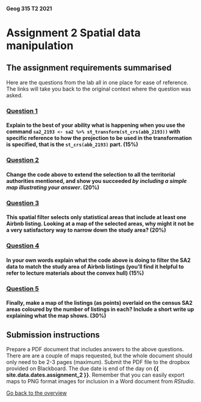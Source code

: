 #### Geog 315 T2 2021
# Assignment 2 Spatial data manipulation
## The assignment requirements summarised
Here are the questions from the lab all in one place for ease of reference. The links will take you back to the original context where the question was asked.

### [**Question 1**](spatial-data-manipulation-02-map-projections.md#question-1)
#### Explain to the best of your ability what is happening when you use the command `sa2_2193 <- sa2 %>% st_transform(st_crs(abb_2193))` with specific reference to how the projection to be used in the transformation is specified, that is the `st_crs(abb_2193)` part. (15%)

### [**Question 2**](spatial-data-manipulation-03-spatial-filters.md#question-2)
#### Change the code above to extend the selection to all the territorial authorities mentioned, and show you succeeded *by including a simple map illustrating your answer*. (20%)

### [**Question 3**](spatial-data-manipulation-03-spatial-filters.md#question-3)
#### This spatial filter selects only statistical areas that include at least one Airbnb listing. Looking at a map of the selected areas, why might it not be a very satisfactory way to narrow down the study area? (20%)

### [**Question 4**](spatial-data-manipulation-03-spatial-filters.md#question-4)
#### In your own words explain what the code above is doing to filter the SA2 data to match the study area of Airbnb listings (you'll find it helpful to refer to lecture materials about the convex hull) (15%)

### [**Question 5**](spatial-data-manipulation-04-counting-points-in-polygons.md#question-5)
#### Finally, make a map of the listings (as points) overlaid on the census SA2 areas coloured by the number of listings in each? Include a short write up explaining what the map shows. (30%)

## Submission instructions
Prepare a PDF document that includes answers to the above questions. There are are a couple of maps requested, but the whole document should only need to be 2-3 pages (maximum). Submit the PDF file to the dropbox provided on Blackboard. The due date is end of the day on **{{ site.data.dates.assignment_2 }}**. Remember that you can easily export maps to PNG format images for inclusion in a Word document from *RStudio*.

[Go back to the overview](README.md)
